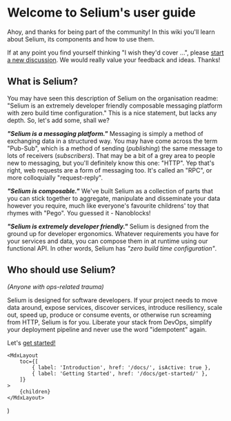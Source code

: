 
# Welcome to Selium's user guide

Ahoy, and thanks for being part of the community! In this wiki you'll learn about Selium, its
components and how to use them.

If at any point you find yourself thinking "I wish they'd cover ...", please
[start a new discussion](https://github.com/seliumlabs/guide/discussions/new?category=ideas). We
would really value your feedback and ideas. Thanks!

## What is Selium?

You may have seen this description of Selium on the organisation readme: "Selium is an extremely
developer friendly composable messaging platform with zero build time configuration." This is a
nice statement, but lacks any depth. So, let's add some, shall we?

**_"Selium is a messaging platform."_** Messaging is simply a method of exchanging data in a
structured way. You may have come across the term "Pub-Sub", which is a method of sending
(_publishing_) the same message to lots of receivers (_subscribers_). That may be a bit of a grey
area to people new to messaging, but you'll definitely know this one: "HTTP". Yep that's right, web
requests are a form of messaging too. It's called an "RPC", or more colloquially "request-reply".

**_"Selium is composable."_** We've built Selium as a collection of parts that you can stick
together to aggregate, manipulate and disseminate your data however you require, much like
everyone's favourite childrens' toy that rhymes with "Pego". You guessed it - Nanoblocks!

**_"Selium is extremely developer friendly."_** Selium is designed from the ground up for developer
ergonomics. Whatever requirements you have for your services and data, you can compose them in at
runtime using our functional API. In other words, Selium has _"zero build time configuration"_.

## Who should use Selium?

_(Anyone with ops-related trauma)_

Selium is designed for software developers. If your project needs to move data around, expose
services, discover services, introduce resiliency, scale out, speed up, produce or consume events,
or otherwise run screaming from HTTP, Selium is for you. Liberate your stack from DevOps, simplify
your deployment pipeline and never use the word "idempotent" again.

Let's [get started!](./getting_started/first_steps.md)

	<MdxLayout
		toc={[
			{ label: 'Introduction', href: '/docs/', isActive: true },
			{ label: 'Getting Started', href: '/docs/get-started/' },
		]}
	>
		{children}
	</MdxLayout>
)
